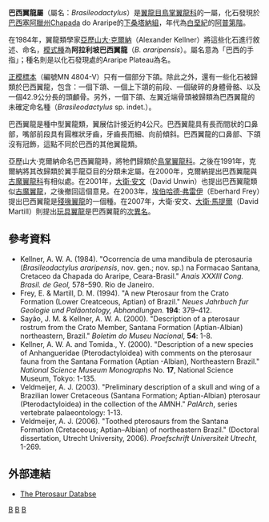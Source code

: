 {{Automatic taxobox
| taxon = Brasileodactylus
| fossil_range = 上[[白堊紀|白堊紀]]{{fossilrange|112}}
| image = 
| image_caption = 
| authority = [[亞歷山大·克爾納|Kellner]], 1984
| subdivision_ranks= [[種|種]] 
| subdivision= 
| type_species = '''阿拉利坡巴西翼龍<br>''Brasileodactylus araripensis'''''
| type_species_authority = Kellner, 1984
}}

'''巴西翼龍屬'''（屬名：''Brasileodactylus''）是[[翼龍目|翼龍目]][[鳥掌翼龍科|鳥掌翼龍科]]的一屬，化石發現於[[巴西|巴西]][[塞阿臘州|塞阿臘州]]Chapada do Araripe的[[下桑塔納組|下桑塔納組]]，年代為[[白堊紀|白堊紀]]的[[阿普第階|阿普第階]]。

在1984年，翼龍類學家[[亞歷山大·克爾納|亞歷山大·克爾納]]（Alexander Kellner）將這些化石進行敘述、命名，[[模式種|模式種]]為'''阿拉利坡巴西翼龍'''（''B. araripensis''）。屬名意為「巴西的手指」；種名則是以化石發現處的Araripe Plateau為名。

[[正模標本|正模標本]]（編號MN 4804-V）只有一個部分下頜。除此之外，還有一些化石被歸類於巴西翼龍，包含：一個下頜、一個上下頜的前段、一個破碎的身體骨骼、以及一個42.9公分長的頭顱骨。另外，一個下頜、左翼近端骨頭被歸類為巴西翼龍的未確定命名種（''Brasileodactylus'' sp. indet.）。

巴西翼龍是種中型翼龍類，翼展估計接近約4公尺。巴西翼龍具有長而間狀的口鼻部，嘴部前段具有圓椎狀牙齒，牙齒長而細、向前傾斜。巴西翼龍的口鼻部、下頜沒有冠飾，這點不同於巴西的其他翼龍類。

亞歷山大·克爾納命名巴西翼龍時，將牠們歸類於[[鳥掌翼龍科|鳥掌翼龍科]]。之後在1991年，克爾納將其改歸類於翼手龍亞目的分類未定屬。在2000年，克爾納提出巴西翼龍與[[古魔翼龍科|古魔翼龍科]]有相似處。在2001年，[[大衛·安文|大衛·安文]]（David Unwin）也提出巴西翼龍類似[[古魔翼龍|古魔翼龍]]，之後撤回這個意見。在2003年，[[埃伯哈德·弗雷伊|埃伯哈德·弗雷伊]]（Eberhard Frey）提出巴西翼龍是[[殘喙翼龍|殘喙翼龍]]的一個種。在2007年，大衛·安文、[[大衛·馬提爾|大衛·馬提爾]]（David Martill）則提出[[玩具翼龍|玩具翼龍]]是巴西翼龍的[[次異名|次異名]]。

==參考資料==
* Kellner, A. W. A. (1984). "Ocorrencia de uma mandibula de pterosauria (''Brasileodactylus araripensis'', nov. gen.; nov. sp.) na Formacao Santana, Cretaceo da Chapada do Araripe, Ceara-Brasil." ''Anais XXXIII Cong. Brasil. de Geol,'' 578–590. Rio de Janeiro.
* Frey, E. & Martill, D. M. (1994). "A new Pterosaur from the Crato Formation (Lower Creatceous, Aptian) of Brazil." ''Neues Jahrbuch fur Geologie und Paläontology, Abhandlungen.'' '''194''': 379–412. 
* Sayão, J. M. & Kellner, A. W. A. (2000). "Description of a pterosaur rostrum from the Crato Member, Santana Formation (Aptian-Albian) northeastern, Brazil." ''Boletim do Museu Nacional'', '''54''': 1-8.
* Kellner, A. W. A. and Tomida., Y. (2000). "Description of a new species of Anhangueridae (Pterodactyloidea) with comments on the pterosaur fauna from the Santana Formation (Aptian -Albian), Northeastern Brazil." ''National Science Museum Monographs'' No. '''17''', National Science Museum, Tokyo: 1-135.
* Veldmeijer, A. J. (2003). "Preliminary description of a skull and wing of a Brazilian lower Cretaceous (Santana Formation; Aptian-Albian) pterosaur (Pterodactyloidea) in the collection of the AMNH." ''PalArch'', series vertebrate palaeontology: 1-13.
* Veldmeijer, A. J. (2006). "Toothed pterosaurs from the Santana Formation (Cretaceous; Aptian–Albian) of northeastern Brazil." (Doctoral dissertation, Utrecht University, 2006). ''Proefschrift Universiteit Utrecht'', 1-269.

==外部連結==
*[http://www.pterosaur.co.uk The Pterosaur Databse] {{Wayback|url=http://www.pterosaur.co.uk/ |date=20120716092155 }}
{{翼龍目|P.}}
{{Taxonbar|from=Q899129}}

[[Category:鳥掌翼龍超科|B]]
[[Category:白堊紀翼龍類|B]]
[[Category:1984年描述的分类群|B]]